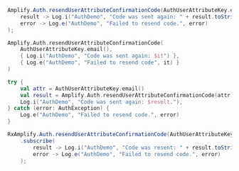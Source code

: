 <BlockSwitcher>
<CodeBlock name="Java">

```java
Amplify.Auth.resendUserAttributeConfirmationCode(AuthUserAttributeKey.email(),
    result -> Log.i("AuthDemo", "Code was sent again: " + result.toString()),
    error -> Log.e("AuthDemo", "Failed to resend code.", error)
);
```

</CodeBlock>
<CodeBlock name="Kotlin - Callbacks">

```kotlin
Amplify.Auth.resendUserAttributeConfirmationCode(
    AuthUserAttributeKey.email(),
    { Log.i("AuthDemo", "Code was sent again: $it") },
    { Log.e("AuthDemo", "Failed to resend code", it) }
)
```

</CodeBlock>
<CodeBlock name="Kotlin - Coroutines (Beta)">

```kotlin
try {
    val attr = AuthUserAttributeKey.email()
    val result = Amplify.Auth.resendUserAttributeConfirmationCode(attr)
    Log.i("AuthDemo", "Code was sent again: $result."),
} catch (error: AuthException) {
    Log.e("AuthDemo", "Failed to resend code.", error)
}
```

</CodeBlock>
<CodeBlock name="RxJava">

```java
RxAmplify.Auth.resendUserAttributeConfirmationCode(AuthUserAttributeKey.email())
    .subscribe(
        result -> Log.i("AuthDemo", "Code was resent: " + result.toString()),
        error -> Log.e("AuthDemo", "Failed to resend code.", error)
    );
```

</CodeBlock>
</BlockSwitcher>
